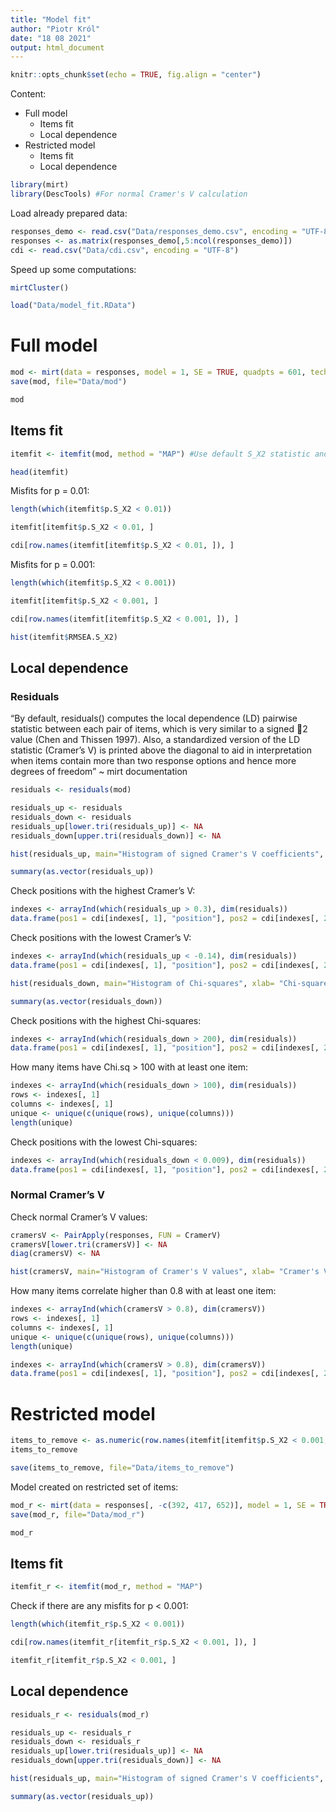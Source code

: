```yaml
---
title: "Model fit"
author: "Piotr Król"
date: "18 08 2021"
output: html_document
---
```


```r
knitr::opts_chunk$set(echo = TRUE, fig.align = "center")
```

Content:

* Full model
  + Items fit
  + Local dependence
* Restricted model
  + Items fit
  + Local dependence

```r
library(mirt)
library(DescTools) #For normal Cramer's V calculation
```

Load already prepared data:

```r
responses_demo <- read.csv("Data/responses_demo.csv", encoding = "UTF-8")
responses <- as.matrix(responses_demo[,5:ncol(responses_demo)])
cdi <- read.csv("Data/cdi.csv", encoding = "UTF-8")
```

Speed up some computations:

```r
mirtCluster()
```

```r
load("Data/model_fit.RData")
```

# Full model

```r
mod <- mirt(data = responses, model = 1, SE = TRUE, quadpts = 601, technical = list(NCYCLES = 10000))
save(mod, file="Data/mod")
```

```r
mod
```

## Items fit

```r
itemfit <- itemfit(mod, method = "MAP") #Use default S_X2 statistic and MAP ability estimation
```

```r
head(itemfit)
```

Misfits for p = 0.01:

```r
length(which(itemfit$p.S_X2 < 0.01))
```
```r
itemfit[itemfit$p.S_X2 < 0.01, ]
```

```r
cdi[row.names(itemfit[itemfit$p.S_X2 < 0.01, ]), ]
```

Misfits for p = 0.001:

```r
length(which(itemfit$p.S_X2 < 0.001))
```
```r
itemfit[itemfit$p.S_X2 < 0.001, ]
```

```r
cdi[row.names(itemfit[itemfit$p.S_X2 < 0.001, ]), ]
```

```r
hist(itemfit$RMSEA.S_X2)
```

## Local dependence

### Residuals 

"By default, residuals() computes the local dependence (LD)
pairwise statistic between each pair of items, which is very similar to a signed 2 value (Chen
and Thissen 1997). Also, a standardized version of the LD statistic (Cramer's V) is printed
above the diagonal to aid in interpretation when items contain more than two response options
and hence more degrees of freedom" ~ mirt documentation

```r
residuals <- residuals(mod)
```

```r
residuals_up <- residuals
residuals_down <- residuals
residuals_up[lower.tri(residuals_up)] <- NA
residuals_down[upper.tri(residuals_down)] <- NA
```

```r
hist(residuals_up, main="Histogram of signed Cramer's V coefficients", xlab= "Cramers V")
```
```r
summary(as.vector(residuals_up))
```
Check positions with the highest Cramer's V:

```r
indexes <- arrayInd(which(residuals_up > 0.3), dim(residuals))
data.frame(pos1 = cdi[indexes[, 1], "position"], pos2 = cdi[indexes[, 2], "position"], CramersV = residuals_up[indexes])
```
Check positions with the lowest Cramer's V:

```r
indexes <- arrayInd(which(residuals_up < -0.14), dim(residuals))
data.frame(pos1 = cdi[indexes[, 1], "position"], pos2 = cdi[indexes[, 2], "position"], CramersV = residuals_up[indexes])
```

```r
hist(residuals_down, main="Histogram of Chi-squares", xlab= "Chi-square")
```
```r
summary(as.vector(residuals_down))
```
Check positions with the highest Chi-squares:

```r
indexes <- arrayInd(which(residuals_down > 200), dim(residuals))
data.frame(pos1 = cdi[indexes[, 1], "position"], pos2 = cdi[indexes[, 2], "position"], Chi.sq = residuals_down[indexes])
```

How many items have Chi.sq > 100 with at least one item:

```r
indexes <- arrayInd(which(residuals_down > 100), dim(residuals))
rows <- indexes[, 1]
columns <- indexes[, 1]
unique <- unique(c(unique(rows), unique(columns)))
length(unique)
```

Check positions with the lowest Chi-squares:

```r
indexes <- arrayInd(which(residuals_down < 0.009), dim(residuals))
data.frame(pos1 = cdi[indexes[, 1], "position"], pos2 = cdi[indexes[, 2], "position"], Chi.sq = residuals_down[indexes])
```

### Normal Cramer's V

Check normal Cramer's V values:

```r
cramersV <- PairApply(responses, FUN = CramerV)
cramersV[lower.tri(cramersV)] <- NA
diag(cramersV) <- NA
```

```r
hist(cramersV, main="Histogram of Cramer's V values", xlab= "Cramer's V")
```
How many items correlate higher than 0.8 with at least one item:

```r
indexes <- arrayInd(which(cramersV > 0.8), dim(cramersV))
rows <- indexes[, 1]
columns <- indexes[, 1]
unique <- unique(c(unique(rows), unique(columns)))
length(unique)
```

```r
indexes <- arrayInd(which(cramersV > 0.8), dim(cramersV))
data.frame(pos1 = cdi[indexes[, 1], "position"], pos2 = cdi[indexes[, 2], "position"], cramersV = cramersV[indexes])
```

# Restricted model

```r
items_to_remove <- as.numeric(row.names(itemfit[itemfit$p.S_X2 < 0.001, ]))
items_to_remove
```

```r
save(items_to_remove, file="Data/items_to_remove")
```

Model created on restricted set of items:

```r
mod_r <- mirt(data = responses[, -c(392, 417, 652)], model = 1, SE = TRUE, quadpts = 601, technical = list(NCYCLES = 10000))
save(mod_r, file="Data/mod_r")
```
```r
mod_r
```
## Items fit

```r
itemfit_r <- itemfit(mod_r, method = "MAP")
```

Check if there are any misfits for p < 0.001:

```r
length(which(itemfit_r$p.S_X2 < 0.001))
```
```r
cdi[row.names(itemfit_r[itemfit_r$p.S_X2 < 0.001, ]), ]
```
```r
itemfit_r[itemfit_r$p.S_X2 < 0.001, ]
```
## Local dependence

```r
residuals_r <- residuals(mod_r)
```

```r
residuals_up <- residuals_r
residuals_down <- residuals_r
residuals_up[lower.tri(residuals_up)] <- NA
residuals_down[upper.tri(residuals_down)] <- NA
```

```r
hist(residuals_up, main="Histogram of signed Cramer's V coefficients", xlab= "Cramers V")
```

```r
summary(as.vector(residuals_up))
```